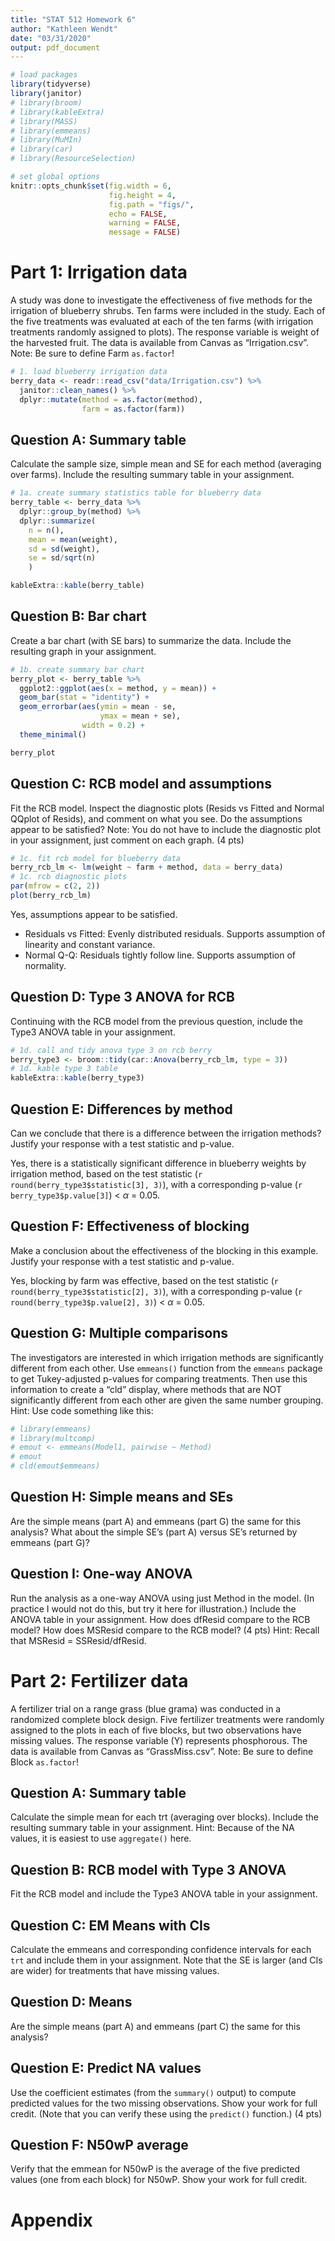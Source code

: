 ```yaml
---
title: "STAT 512 Homework 6"
author: "Kathleen Wendt"
date: "03/31/2020"
output: pdf_document
---
```


```r
# load packages
library(tidyverse)
library(janitor)
# library(broom)
# library(kableExtra)
# library(MASS)
# library(emmeans)
# library(MuMIn)
# library(car)
# library(ResourceSelection)
```

```r
# set global options
knitr::opts_chunk$set(fig.width = 6, 
                      fig.height = 4, 
                      fig.path = "figs/",
                      echo = FALSE, 
                      warning = FALSE, 
                      message = FALSE)
```

# Part 1: Irrigation data

A study was done to investigate the effectiveness of five methods for the irrigation of blueberry shrubs. Ten farms were included in the study. Each of the five treatments was evaluated at each of the ten farms (with irrigation treatments randomly assigned to plots). The response variable is weight of the harvested fruit. The data is available from Canvas as “Irrigation.csv”. Note: Be sure to define Farm `as.factor`!

```r
# 1. load blueberry irrigation data
berry_data <- readr::read_csv("data/Irrigation.csv") %>% 
  janitor::clean_names() %>% 
  dplyr::mutate(method = as.factor(method),
                farm = as.factor(farm))
```

## Question A: Summary table

Calculate the sample size, simple mean and SE for each method (averaging over farms). Include the resulting summary table in your assignment.

```r
# 1a. create summary statistics table for blueberry data
berry_table <- berry_data %>%
  dplyr::group_by(method) %>%
  dplyr::summarize(
    n = n(),
    mean = mean(weight),
    sd = sd(weight),
    se = sd/sqrt(n)
    )

kableExtra::kable(berry_table)
```

\newpage

## Question B: Bar chart

Create a bar chart (with SE bars) to summarize the data. Include the resulting graph in your assignment. 

```r
# 1b. create summary bar chart 
berry_plot <- berry_table %>%
  ggplot2::ggplot(aes(x = method, y = mean)) +
  geom_bar(stat = "identity") +
  geom_errorbar(aes(ymin = mean - se, 
                    ymax = mean + se),
                width = 0.2) + 
  theme_minimal()

berry_plot
```

## Question C: RCB model and assumptions

Fit the RCB model. Inspect the diagnostic plots (Resids vs Fitted and Normal QQplot of Resids), and comment on what you see. Do the assumptions appear to be satisfied? Note: You do not have to include the diagnostic plot in your assignment, just comment on each graph. (4 pts)

```r
# 1c. fit rcb model for blueberry data
berry_rcb_lm <- lm(weight ~ farm + method, data = berry_data)
# 1c. rcb diagnostic plots
par(mfrow = c(2, 2))
plot(berry_rcb_lm)
```

Yes, assumptions appear to be satisfied.

- Residuals vs Fitted: Evenly distributed residuals. Supports assumption of linearity and constant variance.
- Normal Q-Q: Residuals tightly follow line. Supports assumption of normality.

## Question D: Type 3 ANOVA for RCB

Continuing with the RCB model from the previous question, include the Type3 ANOVA table in your assignment.

```r
# 1d. call and tidy anova type 3 on rcb berry
berry_type3 <- broom::tidy(car::Anova(berry_rcb_lm, type = 3))
# 1d. kable type 3 table
kableExtra::kable(berry_type3)
```

## Question E: Differences by method

Can we conclude that there is a difference between the irrigation methods? Justify your response with a test statistic and p-value.

Yes, there is a statistically significant difference in blueberry weights by irrigation method, based on the test statistic (`r round(berry_type3$statistic[3], 3)`), with a corresponding p-value (`r berry_type3$p.value[3]`) < $\alpha$ = 0.05.

## Question F: Effectiveness of blocking

Make a conclusion about the effectiveness of the blocking in this example. Justify your response with a test statistic and p-value.

Yes, blocking by farm was effective, based on the test statistic (`r round(berry_type3$statistic[2], 3)`), with a corresponding p-value (`r round(berry_type3$p.value[2], 3)`) < $\alpha$ = 0.05.

## Question G: Multiple comparisons

The investigators are interested in which irrigation methods are significantly different from each other. Use `emmeans()` function from the `emmeans` package to get Tukey-adjusted p-values for comparing treatments. Then use this information to create a “cld” display, where methods that are NOT significantly different from each other are given the same number grouping. Hint: Use code something like this:

```r
# library(emmeans)
# library(multcomp)
# emout <- emmeans(Model1, pairwise ~ Method)
# emout
# cld(emout$emmeans)
```

## Question H: Simple means and SEs

Are the simple means (part A) and emmeans (part G) the same for this analysis? What about the simple SE’s (part A) versus SE’s returned by emmeans (part G)?

## Question I: One-way ANOVA

Run the analysis as a one-way ANOVA using just Method in the model. (In practice I would not do this, but try it here for illustration.) Include the ANOVA table in your assignment. How does dfResid compare to the RCB model? How does MSResid compare to the RCB model? (4 pts) Hint: Recall that MSResid = SSResid/dfResid.

# Part 2: Fertilizer data

A fertilizer trial on a range grass (blue grama) was conducted in a randomized complete block design. Five fertilizer treatments were randomly assigned to the plots in each of five blocks, but two observations have missing values. The response variable (Y) represents phosphorous. The data is available from Canvas as “GrassMiss.csv”. Note: Be sure to define Block `as.factor`!

## Question A: Summary table

Calculate the simple mean for each trt (averaging over blocks). Include the resulting summary table in your assignment. Hint: Because of the NA values, it is easiest to use `aggregate()` here.

## Question B: RCB model with Type 3 ANOVA

Fit the RCB model and include the Type3 ANOVA table in your assignment.

## Question C: EM Means with CIs

Calculate the emmeans and corresponding confidence intervals for each `trt` and include them in your assignment. Note that the SE is larger (and CIs are wider) for treatments that have missing values.

## Question D: Means

Are the simple means (part A) and emmeans (part C) the same for this analysis?

## Question E: Predict NA values

Use the coefficient estimates (from the `summary()` output) to compute predicted values for the two missing observations. Show your work for full credit. (Note that you can verify these using the `predict()` function.) (4 pts)

## Question F: N50wP average

Verify that the emmean for N50wP is the average of the five predicted values (one from each block) for N50wP. Show your work for full credit.

\newpage

# Appendix

```r
```
